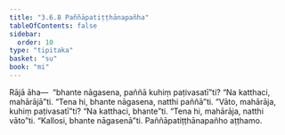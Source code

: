 ```yaml
---
title: "3.6.8 Paññāpatiṭṭhānapañha"
tableOfContents: false
sidebar:
  order: 10
type: "tipitaka"
basket: "su"
book: "mi"
---
```



<DynamicBreadcrumb />

<Division number="90" book="mi">

<Paragraph number="421" book="mi">
Rājā āha—  “bhante nāgasena, paññā kuhiṃ paṭivasatī”ti? “Na katthaci, mahārājā”ti. “Tena hi, bhante nāgasena, natthi paññā”ti. “Vāto, mahārāja, kuhiṃ paṭivasatī”ti? “Na katthaci, bhante”ti. “Tena hi, mahārāja, natthi vāto”ti.
</Paragraph>

<Paragraph number="422" book="mi">
“Kallosi, bhante nāgasenā”ti.

</Paragraph>
</Division>

<Paragraph number="423" type="center" book="mi">
Paññāpatiṭṭhānapañho aṭṭhamo.
</Paragraph>